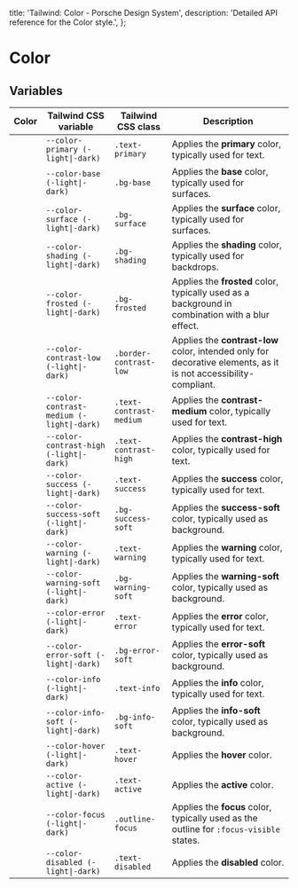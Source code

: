 
  title: 'Tailwind: Color - Porsche Design System',
  description: 'Detailed API reference for the Color style.',
};

# Color

<TableOfContents headings={[]} />

## Variables

| Color                                                                                      | Tailwind CSS variable                     | Tailwind CSS class      | Description                                                                                                      |
| ------------------------------------------------------------------------------------------ | ----------------------------------------- | ----------------------- | ---------------------------------------------------------------------------------------------------------------- |
| <div className="bg-primary w-10 h-10 rounded-md border border-contrast-low"></div>         | `--color-primary (-light\|-dark)`         | `.text-primary`         | Applies the **primary** color, typically used for text.                                                          |
| <div className="bg-base w-10 h-10 rounded-md border border-contrast-low"></div>            | `--color-base (-light\|-dark)`            | `.bg-base`              | Applies the **base** color, typically used for surfaces.                                                         |
| <div className="bg-surface w-10 h-10 rounded-md border border-contrast-low"></div>         | `--color-surface (-light\|-dark)`         | `.bg-surface`           | Applies the **surface** color, typically used for surfaces.                                                      |
| <div className="bg-shading w-10 h-10 rounded-md border border-contrast-low"></div>         | `--color-shading (-light\|-dark)`         | `.bg-shading`           | Applies the **shading** color, typically used for backdrops.                                                     |
| <div className="bg-frosted w-10 h-10 rounded-md border border-contrast-low"></div>         | `--color-frosted (-light\|-dark)`         | `.bg-frosted`           | Applies the **frosted** color, typically used as a background in combination with a blur effect.                 |
| <div className="bg-contrast-low w-10 h-10 rounded-md border border-contrast-low"></div>    | `--color-contrast-low (-light\|-dark)`    | `.border-contrast-low`  | Applies the **contrast-low** color, intended only for decorative elements, as it is not accessibility-compliant. |
| <div className="bg-contrast-medium w-10 h-10 rounded-md border border-contrast-low"></div> | `--color-contrast-medium (-light\|-dark)` | `.text-contrast-medium` | Applies the **contrast-medium** color, typically used for text.                                                  |
| <div className="bg-contrast-high w-10 h-10 rounded-md border border-contrast-low"></div>   | `--color-contrast-high (-light\|-dark)`   | `.text-contrast-high`   | Applies the **contrast-high** color, typically used for text.                                                    |
| <div className="bg-success w-10 h-10 rounded-md border border-contrast-low"></div>         | `--color-success (-light\|-dark)`         | `.text-success`         | Applies the **success** color, typically used for text.                                                          |
| <div className="bg-success-soft w-10 h-10 rounded-md border border-contrast-low"></div>    | `--color-success-soft (-light\|-dark)`    | `.bg-success-soft`      | Applies the **success-soft** color, typically used as background.                                                |
| <div className="bg-warning w-10 h-10 rounded-md border border-contrast-low"></div>         | `--color-warning (-light\|-dark)`         | `.text-warning`         | Applies the **warning** color, typically used for text.                                                          |
| <div className="bg-warning-soft w-10 h-10 rounded-md border border-contrast-low"></div>    | `--color-warning-soft (-light\|-dark)`    | `.bg-warning-soft`      | Applies the **warning-soft** color, typically used as background.                                                |
| <div className="bg-error w-10 h-10 rounded-md border border-contrast-low"></div>           | `--color-error (-light\|-dark)`           | `.text-error`           | Applies the **error** color, typically used for text.                                                            |
| <div className="bg-error-soft w-10 h-10 rounded-md border border-contrast-low"></div>      | `--color-error-soft (-light\|-dark)`      | `.bg-error-soft`        | Applies the **error-soft** color, typically used as background.                                                  |
| <div className="bg-info w-10 h-10 rounded-md border border-contrast-low"></div>            | `--color-info (-light\|-dark)`            | `.text-info`            | Applies the **info** color, typically used for text.                                                             |
| <div className="bg-info-soft w-10 h-10 rounded-md border border-contrast-low"></div>       | `--color-info-soft (-light\|-dark)`       | `.bg-info-soft`         | Applies the **info-soft** color, typically used as background.                                                   |
| <div className="bg-hover w-10 h-10 rounded-md border border-contrast-low"></div>           | `--color-hover (-light\|-dark)`           | `.text-hover`           | Applies the **hover** color.                                                                                     |
| <div className="bg-active w-10 h-10 rounded-md border border-contrast-low"></div>          | `--color-active (-light\|-dark)`          | `.text-active`          | Applies the **active** color.                                                                                    |
| <div className="bg-focus w-10 h-10 rounded-md border border-contrast-low"></div>           | `--color-focus (-light\|-dark)`           | `.outline-focus`        | Applies the **focus** color, typically used as the outline for `:focus-visible` states.                          |
| <div className="bg-disabled w-10 h-10 rounded-md border border-contrast-low"></div>        | `--color-disabled (-light\|-dark)`        | `.text-disabled`        | Applies the **disabled** color.                                                                                  |
